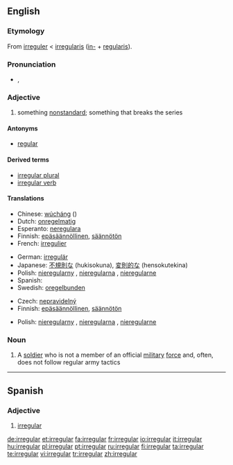 {{wikipedia}}
{{also|irregulär}}
==English==

===Etymology===
From {{etyl|fro}} [[irreguler]] < {{ML.}} [[irregularis]] ([[in-#Latin|in-]] + [[regularis]]).

===Pronunciation===
* {{a|US}} {{IPA|/ɪˈrɛgjəlɚ/}}, {{SAMPA|/I"rEgj@l@`/}}

===Adjective===
{{en-adj}}

# something [[nonstandard]]; something that breaks the series

====Antonyms====
* [[regular]]

====Derived terms====
* [[irregular plural]]
* [[irregular verb]]

====Translations====
{{trans-top|nonstandard}}
* Chinese: [[wúcháng]] ({{zh-ts|無常|无常}})
* Dutch: [[onregelmatig]]
* Esperanto: [[neregulara]]
* Finnish: [[epäsäännöllinen]], [[säännötön]]
* French: [[irregulier]]
{{trans-mid}}
* German: [[irregulär]]
* Japanese: [[不規則な]] (hukisokuna), [[変則的な]] (hensokutekina)
* Polish: [[nieregularny]] {{m}}, [[nieregularna]] {{f}}, [[nieregularne]] {{n}}
* Spanish: {{t|es|irregular}}
* Swedish: [[oregelbunden]]
{{trans-bottom}}

{{trans-top|in grammar, applied to verbs}}
* Czech: [[nepravidelný]] {{m}}
* Finnish: [[epäsäännöllinen]], [[säännötön]]
{{trans-mid}}
* Polish: [[nieregularny]] {{m}}, [[nieregularna]] {{f}}, [[nieregularne]] {{n}}
{{trans-bottom}}

===Noun===
{{en-noun}}

# A [[soldier]] who is not a member of an official [[military]] [[force]] and, often, does not follow regular army tactics

----
==Spanish==

===Adjective===
{{es-adj|pl=irregulares}}

# [[#English|irregular]]

[[de:irregular]]
[[et:irregular]]
[[fa:irregular]]
[[fr:irregular]]
[[io:irregular]]
[[it:irregular]]
[[hu:irregular]]
[[pl:irregular]]
[[pt:irregular]]
[[ru:irregular]]
[[fi:irregular]]
[[ta:irregular]]
[[te:irregular]]
[[vi:irregular]]
[[tr:irregular]]
[[zh:irregular]]